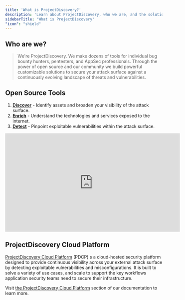 ```yaml
---
title: 'What is ProjectDiscovery?'
description: 'Learn about ProjectDiscovery, who we are, and the solutions we offer'
sidebarTitle: 'What is ProjectDiscovery'
"icon": "shield"
---
```


## Who are we?

> We're ProjectDiscovery. We make dozens of tools for individual bug bounty hunters, pentesters, and AppSec professionals. Through the power of open source and
our community we build powerful customizable solutions to secure your attack surface against a continuously evolving landscape of threats 
and vulnerabilities. 

## Open Source Tools

<Snippet file="tools-statement.mdx" />

1. [**Discover**](/tools/index#discover) - Identify assets and broaden your visibility of the attack surface.
2. [**Enrich**](/tools/index#enrich) - Understand the technologies and services exposed to the internet.
3. [**Detect**](/tools/index#detect) - Pinpoint exploitable vulnerabilities within the attack surface.

<iframe
  width="560"
  height="315"
  src="https://www.youtube.com/embed/o4T3NTl-vCg"
  title="YouTube video player"
  frameBorder="0"
  allow="accelerometer; autoplay; clipboard-write; encrypted-media; gyroscope; picture-in-picture"
  allowFullScreen
></iframe>

## ProjectDiscovery Cloud Platform

[ProjectDiscovery Cloud Platform](https://projectdiscovery.io/platform) (PDCP) s a cloud-hosted security platform designed to provide continuous visibility across your external attack surface by detecting exploitable vulnerabilities and misconfigurations. 
It is built to solve a variety of use cases, and scale to support the key workflows application security teams need to secure their infrastructure.

<Tip>Visit [the ProjectDiscovery Cloud Platform](/cloud/introduction) section of our documentation to learn more.</Tip>
